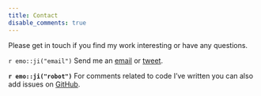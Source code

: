 ```yaml
---
title: Contact
disable_comments: true
---
```


Please get in touch if you find my work interesting or have any questions.

`r emo::ji("email")`
Send me an [email](mailto:milan.wiedemann@gmail.com) or [tweet](https://twitter.com/milanwiedemann).

**`r emo::ji("robot")`**
For comments related to code I've written you can also add issues on [GitHub](https://github.com/milanwiedemann).

